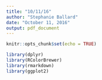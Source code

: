 ```yaml
---
title: "10/11/16"
author: "Stephanie Ballard"
date: "October 11, 2016"
output: pdf_document
---
```


```r
knitr::opts_chunk$set(echo = TRUE)

library(dplyr)
library(RColorBrewer)
library(rmarkdown)
library(ggplot2)

```


